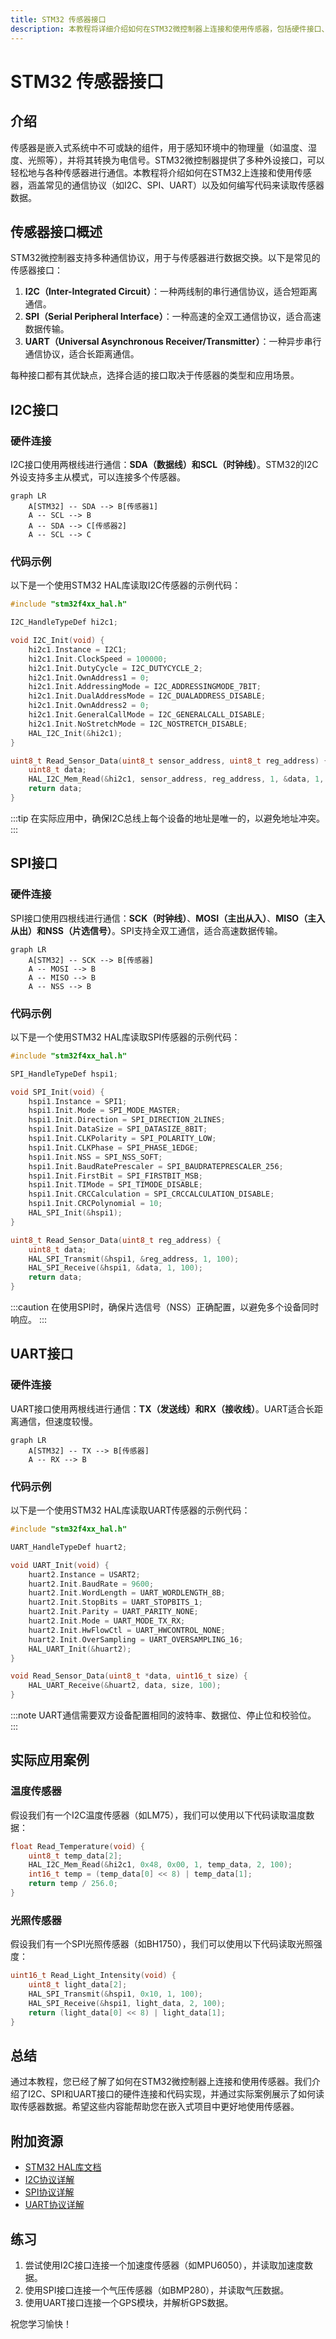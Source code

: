 ```yaml
---
title: STM32 传感器接口
description: 本教程将详细介绍如何在STM32微控制器上连接和使用传感器，包括硬件接口、通信协议和代码实现。
---
```


# STM32 传感器接口

## 介绍

传感器是嵌入式系统中不可或缺的组件，用于感知环境中的物理量（如温度、湿度、光照等），并将其转换为电信号。STM32微控制器提供了多种外设接口，可以轻松地与各种传感器进行通信。本教程将介绍如何在STM32上连接和使用传感器，涵盖常见的通信协议（如I2C、SPI、UART）以及如何编写代码来读取传感器数据。

## 传感器接口概述

STM32微控制器支持多种通信协议，用于与传感器进行数据交换。以下是常见的传感器接口：

1. **I2C（Inter-Integrated Circuit）**：一种两线制的串行通信协议，适合短距离通信。
2. **SPI（Serial Peripheral Interface）**：一种高速的全双工通信协议，适合高速数据传输。
3. **UART（Universal Asynchronous Receiver/Transmitter）**：一种异步串行通信协议，适合长距离通信。

每种接口都有其优缺点，选择合适的接口取决于传感器的类型和应用场景。

## I2C接口

### 硬件连接

I2C接口使用两根线进行通信：**SDA（数据线）**和**SCL（时钟线）**。STM32的I2C外设支持多主从模式，可以连接多个传感器。

```mermaid
graph LR
    A[STM32] -- SDA --> B[传感器1]
    A -- SCL --> B
    A -- SDA --> C[传感器2]
    A -- SCL --> C
```

### 代码示例

以下是一个使用STM32 HAL库读取I2C传感器的示例代码：

```c
#include "stm32f4xx_hal.h"

I2C_HandleTypeDef hi2c1;

void I2C_Init(void) {
    hi2c1.Instance = I2C1;
    hi2c1.Init.ClockSpeed = 100000;
    hi2c1.Init.DutyCycle = I2C_DUTYCYCLE_2;
    hi2c1.Init.OwnAddress1 = 0;
    hi2c1.Init.AddressingMode = I2C_ADDRESSINGMODE_7BIT;
    hi2c1.Init.DualAddressMode = I2C_DUALADDRESS_DISABLE;
    hi2c1.Init.OwnAddress2 = 0;
    hi2c1.Init.GeneralCallMode = I2C_GENERALCALL_DISABLE;
    hi2c1.Init.NoStretchMode = I2C_NOSTRETCH_DISABLE;
    HAL_I2C_Init(&hi2c1);
}

uint8_t Read_Sensor_Data(uint8_t sensor_address, uint8_t reg_address) {
    uint8_t data;
    HAL_I2C_Mem_Read(&hi2c1, sensor_address, reg_address, 1, &data, 1, 100);
    return data;
}
```

:::tip
在实际应用中，确保I2C总线上每个设备的地址是唯一的，以避免地址冲突。
:::

## SPI接口

### 硬件连接

SPI接口使用四根线进行通信：**SCK（时钟线）**、**MOSI（主出从入）**、**MISO（主入从出）**和**NSS（片选信号）**。SPI支持全双工通信，适合高速数据传输。

```mermaid
graph LR
    A[STM32] -- SCK --> B[传感器]
    A -- MOSI --> B
    A -- MISO --> B
    A -- NSS --> B
```

### 代码示例

以下是一个使用STM32 HAL库读取SPI传感器的示例代码：

```c
#include "stm32f4xx_hal.h"

SPI_HandleTypeDef hspi1;

void SPI_Init(void) {
    hspi1.Instance = SPI1;
    hspi1.Init.Mode = SPI_MODE_MASTER;
    hspi1.Init.Direction = SPI_DIRECTION_2LINES;
    hspi1.Init.DataSize = SPI_DATASIZE_8BIT;
    hspi1.Init.CLKPolarity = SPI_POLARITY_LOW;
    hspi1.Init.CLKPhase = SPI_PHASE_1EDGE;
    hspi1.Init.NSS = SPI_NSS_SOFT;
    hspi1.Init.BaudRatePrescaler = SPI_BAUDRATEPRESCALER_256;
    hspi1.Init.FirstBit = SPI_FIRSTBIT_MSB;
    hspi1.Init.TIMode = SPI_TIMODE_DISABLE;
    hspi1.Init.CRCCalculation = SPI_CRCCALCULATION_DISABLE;
    hspi1.Init.CRCPolynomial = 10;
    HAL_SPI_Init(&hspi1);
}

uint8_t Read_Sensor_Data(uint8_t reg_address) {
    uint8_t data;
    HAL_SPI_Transmit(&hspi1, &reg_address, 1, 100);
    HAL_SPI_Receive(&hspi1, &data, 1, 100);
    return data;
}
```

:::caution
在使用SPI时，确保片选信号（NSS）正确配置，以避免多个设备同时响应。
:::

## UART接口

### 硬件连接

UART接口使用两根线进行通信：**TX（发送线）**和**RX（接收线）**。UART适合长距离通信，但速度较慢。

```mermaid
graph LR
    A[STM32] -- TX --> B[传感器]
    A -- RX --> B
```

### 代码示例

以下是一个使用STM32 HAL库读取UART传感器的示例代码：

```c
#include "stm32f4xx_hal.h"

UART_HandleTypeDef huart2;

void UART_Init(void) {
    huart2.Instance = USART2;
    huart2.Init.BaudRate = 9600;
    huart2.Init.WordLength = UART_WORDLENGTH_8B;
    huart2.Init.StopBits = UART_STOPBITS_1;
    huart2.Init.Parity = UART_PARITY_NONE;
    huart2.Init.Mode = UART_MODE_TX_RX;
    huart2.Init.HwFlowCtl = UART_HWCONTROL_NONE;
    huart2.Init.OverSampling = UART_OVERSAMPLING_16;
    HAL_UART_Init(&huart2);
}

void Read_Sensor_Data(uint8_t *data, uint16_t size) {
    HAL_UART_Receive(&huart2, data, size, 100);
}
```

:::note
UART通信需要双方设备配置相同的波特率、数据位、停止位和校验位。
:::

## 实际应用案例

### 温度传感器

假设我们有一个I2C温度传感器（如LM75），我们可以使用以下代码读取温度数据：

```c
float Read_Temperature(void) {
    uint8_t temp_data[2];
    HAL_I2C_Mem_Read(&hi2c1, 0x48, 0x00, 1, temp_data, 2, 100);
    int16_t temp = (temp_data[0] << 8) | temp_data[1];
    return temp / 256.0;
}
```

### 光照传感器

假设我们有一个SPI光照传感器（如BH1750），我们可以使用以下代码读取光照强度：

```c
uint16_t Read_Light_Intensity(void) {
    uint8_t light_data[2];
    HAL_SPI_Transmit(&hspi1, 0x10, 1, 100);
    HAL_SPI_Receive(&hspi1, light_data, 2, 100);
    return (light_data[0] << 8) | light_data[1];
}
```

## 总结

通过本教程，您已经了解了如何在STM32微控制器上连接和使用传感器。我们介绍了I2C、SPI和UART接口的硬件连接和代码实现，并通过实际案例展示了如何读取传感器数据。希望这些内容能帮助您在嵌入式项目中更好地使用传感器。

## 附加资源

- [STM32 HAL库文档](https://www.st.com/en/embedded-software/stm32cube-mcu-mpu-packages.html)
- [I2C协议详解](https://www.i2c-bus.org/)
- [SPI协议详解](https://www.analog.com/en/analog-dialogue/articles/introduction-to-spi-interface.html)
- [UART协议详解](https://www.circuitbasics.com/basics-uart-communication/)

## 练习

1. 尝试使用I2C接口连接一个加速度传感器（如MPU6050），并读取加速度数据。
2. 使用SPI接口连接一个气压传感器（如BMP280），并读取气压数据。
3. 使用UART接口连接一个GPS模块，并解析GPS数据。

祝您学习愉快！